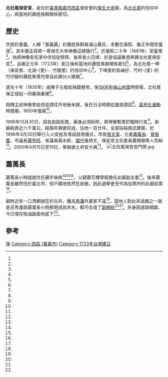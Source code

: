 {{coord|23.490214|120.433848|display=title}}
{{東亞廟宇
| name =北社尾保安宮
| img =File:北社尾保安宮斜照.jpg
| img_capt = 
| image_width = 250px
| location = {{TWN}}[[嘉義市|嘉義市]][[西區_(嘉義市)|西區]]保安里自由路245號
| god =[[保生大帝|保生大帝]]
| type = 
| struct = 
| open_year =雍正元年（1723年）
| cere_date =
| cultural_collection= 
|}}
'''北社尾保安宮'''，是位於[[臺灣|臺灣]][[嘉義市|嘉義市]][[西區_(嘉義市)|西區]]保安里的[[保生大帝|保生大帝]]廟，為[[北社尾|北社尾]]的信仰中心，與當地的蕭姓族群關係密切。
==歷史==
世居於嘉義、人稱「嘉義蕭」的蕭姓族群屬湧山蕭氏，多數在康熙、雍正年間至臺灣<ref name="顏宏駿"/>。其中蕭孟容將一尊保生大帝神像迎請隨行<ref name="江俊亮"/>，於康熙二十年（1681年）至臺灣<ref name="葉長庚"/>。他將神像安在家中供信徒祭拜，後來香火日增，於是協議集資興建北社尾保安宮<ref name="江俊亮"/>。自雍正元年（1723年）創立後和當地的蕭姓族群關係密切<ref name="湯朝村"/>，為北社尾一帶（保安里、北湖-{里}-、竹圍里）的信仰中心<ref name="呂素麗2"/>，下埤里的鳥岫仔、竹村-{里}-的竹仔腳的蕭姓聚落均曾自此廟分火建廟<ref name="湯朝村"/>。

道光十年（1830年）由陳子元發起捐錢整修，後[[1906年梅山地震|1906年梅山地震]]時倒塌，北社尾保正發起一同募捐重建<ref name="湯朝村"/>。

相傳主祀神像曾由信徒請往外地後未歸，後在日治時期從[[學甲慈濟宮|學甲]]請回<ref name="江俊亮"/>。[[皇民化運動|皇民化運動]]時廢廟，1950年復廟<ref name="湯朝村"/>。

1995年12月30日，因自由路拓寬，廟身必須拆除，將神像暫厝於臨時行宮<ref name="呂素麗1"/>。新廟耗資近六千萬元，經兩年興建完成，佔地一百廿坪，全部採純南式建築，於1996年4月30日舉行入火安座及落成啟用儀式，市長[[張文英_(1938年)|張文英]]、立委[[蕭萬長|蕭萬長]]、[[曾振農|曾振農]]、市議長[[蕭登旺|蕭登旺]]、省議員黃永欽、[[國民大會|國代]]張炳文、保安宮主任委員蕭樟根等人剪綵<ref name="呂素麗1"/>。2000年4月15日至19日，舉辦謝土祈安大典<ref name="葉長庚"/>。
[[File:北社尾保安宮門牌.jpg|thumb]]

==蕭萬長==
蕭萬長小時就就住在廟宇後側<ref name="呂素麗2"/><ref name="呂素麗1"/><ref name="唐秀麗"/>，父親蕭芳輝曾經擔任此廟副主委<ref name="呂素麗2"/>。後來蕭萬長雖然住於臺北市，但戶籍地依然在故鄉，因此選舉會至作為投票所的此廟投票<ref name="許俊傑"/>。

廟附近有一口清朝就在的古井，離[[呂秀蓮|呂秀蓮]]外婆家不遠<ref name="湯朝村"/>。當地人對此井話題之一就是呂秀蓮與蕭萬長小時都喝過該井水，都巧合成了[[中華民國副總統|副總統]]<ref name="湯朝村"/><ref name="唐秀麗"/>。井身因道路開闢，今已埋在柏油路面地底下<ref name="唐秀麗"/>。

== 參考 ==
{{Reflist|35em|refs =
<ref name="湯朝村">{{Cite news|url=http://cdns.com.tw/news.php?n_id=27&nc_id=76009|title=嘉市保安宮 龍井水育菁英|author=湯朝村|language=zh-tw|newspaper=中華日報|date=2016-02-11|accessdate=2021-01-09|archive-date=2021-01-11|archive-url=https://web.archive.org/web/20210111112018/http://cdns.com.tw/news.php?n_id=27&nc_id=76009|dead-url=no}}</ref>
<ref name="江俊亮">{{Cite news|url=https://www.epochtimes.com/b5/12/4/16/n3567016.htm|title=嘉市保安宮法會 副總統主祭|author=江俊亮|language=zh-tw|newspaper=中央日報|date=2012-04-16|accessdate=2021-01-09|archive-date=2021-01-11|archive-url=https://web.archive.org/web/20210111133558/https://www.epochtimes.com/b5/12/4/16/n3567016.htm|dead-url=no}}</ref>
<ref name="顏宏駿">{{Cite news|url=https://news.ltn.com.tw/news/local/paper/1015860|title=200年前是「厝邊」 嘉義蕭萬長「落腳」社頭|author=顏宏駿|language=zh-tw|newspaper=自由時報|date=2016-07-29|accessdate=2021-01-09|archive-date=2021-01-11|archive-url=https://web.archive.org/web/20210111150237/https://news.ltn.com.tw/news/local/paper/1015860|dead-url=no}}</ref>
<ref name="呂素麗1">{{Cite news|url=|title=拓路揮大刀 保安大帝坐鎮他處 臨時搭建行宮 昨保安宮完成安香大典|author=呂素麗|language=zh-tw|newspaper=中國時報|date=1995-12-31|accessdate=}}</ref>
<ref name="呂素麗2">{{Cite news|url=|title=嘉市保安宮喬遷歡樂鑼鼓喜洋洋 地方要人紛紛道賀廣場上 三千供桌萬頭攢動 信徒廣開流水席熱鬧非常|author=呂素麗|language=zh-tw|newspaper=中國時報|date=1996-05-01|accessdate=}}</ref>
<ref name="葉長庚">{{Cite news|url=|title=北社尾保安宮建醮 選後首次在嘉義公開活動|author=葉長庚|language=zh-tw|newspaper=聯合報|date=2000-04-10|accessdate=}}</ref>
<ref name="許俊傑">{{Cite news|url=|title=老蕭回嘉義投票|author=許俊傑|language=zh-tw|newspaper=聯合晚報|date=1998-01-24|accessdate=}}</ref>
<ref name="唐秀麗">{{Cite news|url=|title=這口井喝出兩個副總統|author=唐秀麗|language=zh-tw|newspaper=聯合晚報|date=2008-03-23|accessdate=}}</ref>

}}
{{clear}}
{{portal bar|臺灣|道教||border=no}}
{{commonscat|Beishewei Bao'an Temple}}
[[Category:嘉義市保生大帝廟|保]]
[[Category:西區_(嘉義市)|Category:西區 (嘉義市)]]
[[Category:1723年台灣建立|Category:1723年台灣建立]]